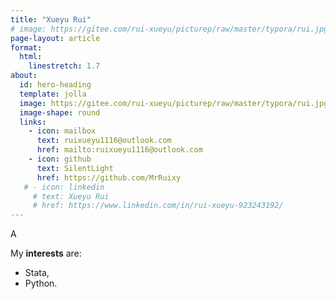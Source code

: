 ```yaml
---
title: "Xueyu Rui"
# image: https://gitee.com/rui-xueyu/picturep/raw/master/typora/rui.jpg
page-layout: article
format: 
  html:
    linestretch: 1.7
about:
  id: hero-heading
  template: jolla
  image: https://gitee.com/rui-xueyu/picturep/raw/master/typora/rui.jpg
  image-shape: round
  links:
    - icon: mailbox
      text: ruixueyu1116@outlook.com
      href: mailto:ruixueyu1116@outlook.com
    - icon: github
      text: SilentLight
      href: https://github.com/MrRuixy
   # - icon: linkedin
     # text: Xueyu Rui
     # href: https://www.linkedin.com/in/rui-xueyu-923243192/
---
```


::: {#hero-heading}

:::

A


My **interests** are: 

* Stata,
* Python.





